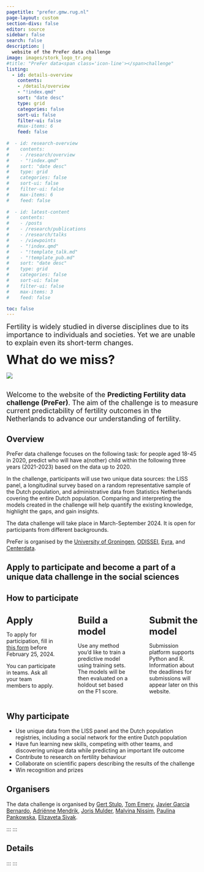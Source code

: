 ```yaml
---
pagetitle: "prefer.gmw.rug.nl"
page-layout: custom
section-divs: false
editor: source
sidebar: false
search: false
description: | 
  website of the PreFer data challenge
image: images/stork_logo_tr.png
#title: "PreFer data<span class='icon-line'></span>challenge"
listing:
  - id: details-overview
    contents: 
    - /details/overview
    - "!index.qmd"
    sort: "date desc"
    type: grid
    categories: false
    sort-ui: false
    filter-ui: false
    #max-items: 6
    feed: false
    
#  - id: research-overview
#    contents: 
#    - /research/overview
#    - "!index.qmd"
#    sort: "date desc"
#    type: grid
#    categories: false
#    sort-ui: false
#    filter-ui: false
#    max-items: 6
#    feed: false
    
#  - id: latest-content
#    contents: 
#    - /posts
#    - /research/publications
#    - /research/talks
#    - /viewpoints
#    - "!index.qmd"
#    - "!template_talk.md"
#    - "!template_pub.md"
#    sort: "date desc"
#    type: grid
#    categories: false
#    sort-ui: false
#    filter-ui: false
#    max-items: 3
#    feed: false

toc: false
---
```


::: {.content-container}
::: {.top-story .purple-background}


::: grid
::: {.g-col-12 .g-col-lg-4 .top-story-text}
<!-- add emply line-->
<font size="+1">    </font>
  
<font size="+1">Fertility is widely studied in diverse disciplines due to its importance to individuals and societies. Yet we are unable to explain even its short-term changes.</font>  

<font size="+3">__What do we miss?__</font>
:::
::: {.g-col-12 .g-col-lg-8 .top-story-img}
![](/images/placeholder_pick.png)
:::
:::


:::
:::


<!-- quick overview -->
::: {.content-container}
::: {.listing-block}

<!-- add emply line-->
<font size="+1">    </font>  
<font size="+1">Welcome to the website of the __Predicting Fertility data challenge (PreFer)__. The aim of the challenge is to measure current predictability of fertility outcomes in the Netherlands to advance our understanding of fertility.</font>

:::
::::



<!--  overview  -->
::: {.content-container}
::: {.listing-block}
## Overview

PreFer data challenge focuses on the following task: for people aged 18-45 in 2020, predict who will have a(nother) child within the following three years (2021-2023) based on the data up to 2020. 

In the challenge, participants will use two unique data sources: the LISS panel, a longitudinal survey based on a random representative sample of the Dutch population, and administrative data from Statistics Netherlands covering the entire Dutch population. Comparing and interpreting the models created in the challenge will help quantify the existing knowledge, highlight the gaps, and gain insights.  

The data challenge will take place in March-September 2024. It is open for participants from different backgrounds.
  

PreFer is organised by the [University of Groningen](https://www.rug.nl/), [ODISSEI](https://odissei-data.nl/en/), [Eyra](https://www.eyra.co/), and [Centerdata](https://www.centerdata.nl/).  
:::
:::



::: {.pullout-text}
::: {.pullout-container}
::: {.pullout-block .black-background}


## Apply to participate and become a part of a unique data challenge in the social sciences


:::
:::
:::




<!-- how to participate -->
::: {.content-container}
::: {.listing-block}

## How to participate
:::: {.columns}
::: {.column width="30%"}
<font size="+2">__Apply__</font>

To apply for participation, fill in [this form](https://forms.gle/F2YaH6fevYgfKBqG7) before February 25, 2024.  

You can participate in teams. Ask all your team members to apply.  
:::
::: {.column width="3%"}
:::
::: {.column width="30%"}
<font size="+2">__Build a model__</font> 

Use any method you’d like to train a predictive model using training sets. The models will be then evaluated on a holdout set based on the F1 score.  
:::
::: {.column width="3%"}
:::
::: {.column width="30%"}
<font size="+2">__Submit the model__</font>  

Submission platform supports Python and R.
Information about the deadlines for submissions will appear later on this website.
 
:::

::::
:::
:::


<!-- why participate -->
::: {.content-container}
::: {.listing-block}
## Why participate
* Use unique data from the LISS panel and the Dutch population registries, including a social network for the entire Dutch population  
* Have fun learning new skills, competing with other teams, and discovering unique data while predicting an important life outcome  
* Contribute to research on fertility behaviour  
* Collaborate on scientific papers describing the results of the challenge  
* Win recognition and prizes  

:::
:::

<!-- organisers -->
::: {.content-container}
::: {.listing-block}
## Organisers
The data challenge is organised by [Gert Stulp](https://www.gertstulp.com/), [Tom Emery](https://tomemery.eu/), [Javier Garcia Bernardo](https://www.uu.nl/staff/JGarciaBernardo), [Adriënne Mendrik](https://www.linkedin.com/in/adriennemendrik?originalSubdomain=nl), [Joris Mulder](https://www.centerdata.nl/team/joris-mulder), [Malvina Nissim](https://malvinanissim.github.io/), [Paulina Pankowska](https://www.uu.nl/staff/PKPankowska), [Elizaveta Sivak](https://lisasivak.github.io/).
:::
:::

:::
:::

<!-- details about the challenge -->
::: {.content-container}
::: {.listing-block}

## Details

::: {#details-overview}
:::

:::
:::



:::
:::





